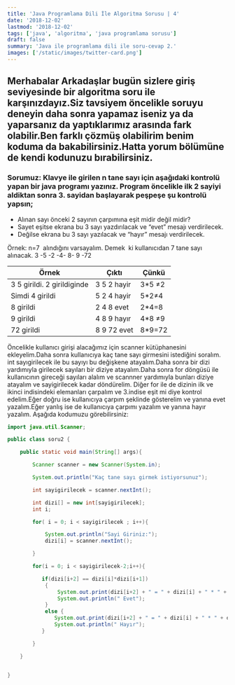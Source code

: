 ```yaml
---
title: 'Java Programlama Dili İle Algoritma Sorusu | 4'
date: '2018-12-02'
lastmod: '2018-12-02'
tags: ['java', 'algoritma', 'java programlama sorusu']
draft: false
summary: 'Java ile programlama dili ile soru-cevap 2.'
images: ['/static/images/twitter-card.png']
---
```



## Merhabalar Arkadaşlar bugün sizlere giriş seviyesinde bir algoritma soru ile karşınızdayız.Siz tavsiyem öncelikle soruyu deneyin daha sonra yapamaz iseniz ya da yaparsanız da yaptıklarımız arasında fark olabilir.Ben farklı çözmüş olabilirim benim koduma da bakabilirsiniz.Hatta yorum bölümüne de kendi kodunuzu bırabilirsiniz.

### Sorumuz: Klavye ile girilen n tane sayı için aşağıdaki kontrolü yapan bir java programı yazınız. Program öncelikle ilk 2 sayiyi aldiktan sonra 3. sayidan başlayarak peşpeşe şu kontrolü yapsın;

* Alınan sayı önceki 2 sayının çarpımına eşit midir değil midir?
* Sayet eşitse ekrana bu 3 sayı yazdırılacak ve “evet” mesajı verdirilecek.
* Değilse ekrana bu 3 sayı yazılacak ve “hayır” mesajı verdirilecek.

Örnek: n=7  alındığını varsayalım. Demek  ki kullanıcıdan 7 tane sayı alınacak.
3 -5 -2 -4- 8- 9 -72

| Örnek                         | Çıktı         | Çünkü  |
|-------------------------------|---------------|--------|
| 3  5  girildi. 2 girildiginde | 3 5 2 hayir   | 3*5 ≠2 |
| Simdi 4 girildi               | 5 2  4  hayir | 5*2≠4  |
| 8 girildi                     | 2 4 8 evet    | 2*4=8  |
| 9 girildi                     | 4 8 9 hayır   | 4*8 ≠9 |
| 72 girildi                    | 8  9  72 evet | 8*9=72 |


Öncelikle kullanıcı girişi alacağımız için scanner kütüphanesini ekleyelim.Daha sonra kullanıcıya kaç tane sayı girmesini istediğini soralım. int sayıgirilecek ile bu sayıyı bu değişkene atayalım.Daha sonra bir dizi yardımıyla girilecek sayıları bir diziye atayalım.Daha sonra for döngüsü ile kullanıcının gireceği sayıları alalım ve scannner yardımıyla bunları diziye atayalım ve sayigirilecek kadar döndürelim.
Diğer for ile de dizinin ilk ve ikinci indisindeki elemanları çarpalım ve 3.indise eşit mi diye kontrol edelim.Eğer doğru ise kullanıcıya çarpım şeklinde gösterelim ve yanına evet yazalım.Eğer yanlış ise de kullanıcıya çarpımı yazalım ve yanına hayır yazalım.
Aşağıda kodumuzu görebilirsiniz:
```java
import java.util.Scanner;

public class soru2 {

    public static void main(String[] args){

        Scanner scanner = new Scanner(System.in);

        System.out.println("Kaç tane sayı girmek istiyorsunuz");

        int sayigirilecek = scanner.nextInt();

        int dizi[] = new int[sayigirilecek];
        int i;

        for( i = 0; i < sayigirilecek ; i++){

            System.out.println("Sayi Giriniz:");
            dizi[i] = scanner.nextInt();

        }

        for(i = 0; i < sayigirilecek-2;i++){

           if(dizi[i+2] == dizi[i]*dizi[i+1])
            {
                System.out.print(dizi[i+2] + " = " + dizi[i] + " * " + dizi[i+1]);
                System.out.println(" Evet");
            }
            else {
               System.out.print(dizi[i+2] + " = " + dizi[i] + " * " + dizi[i+1]);
               System.out.println(" Hayır");
           }

        }

    }


}
 
```
